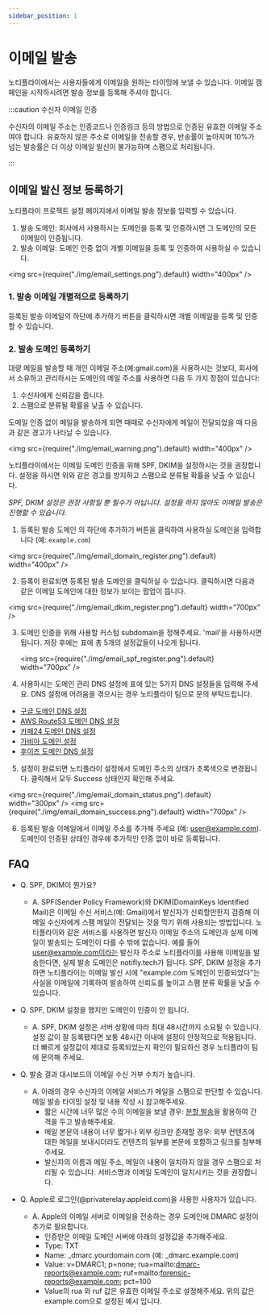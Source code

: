 ```yaml
---
sidebar_position: 1
---
```


# 이메일 발송

노티플라이에서는 사용자들에게 이메일을 원하는 타이밍에 보낼 수 있습니다. 이메일 캠페인을 시작하시려면 발송 정보를 등록해 주셔야 합니다.

:::caution 수신자 이메일 인증

수신자의 이메일 주소는 인증코드나 인증링크 등의 방법으로 인증된 유효한 이메일 주소여야 합니다. 유효하지 않은 주소로 이메일을 전송할 경우, 반송률이 높아지며 10%가 넘는 발송률은 더 이상 이메일 발신이 불가능하며 스팸으로 처리됩니다.

:::

## 이메일 발신 정보 등록하기

노티플라이 프로젝트 설정 페이지에서 이메일 발송 정보를 입력할 수 있습니다.

1. 발송 도메인: 회사에서 사용하시는 도메인을 등록 및 인증하시면 그 도메인의 모든 이메일이 인증됩니다.
2. 발송 이메일: 도메인 인증 없이 개별 이메일을 등록 및 인증하여 사용하실 수 있습니다.

<img src={require("./img/email_settings.png").default} width="400px" />

### 1. 발송 이메일 개별적으로 등록하기

등록된 발송 이메일의 하단에 추가하기 버튼을 클릭하시면 개별 이메일을 등록 및 인증할 수 있습니다.

### 2. 발송 도메인 등록하기

대량 메일을 발송할 때 개인 이메일 주소(예:gmail.com)을 사용하시는 것보다, 회사에서 소유하고 관리하시는 도메인의 메일 주소를 사용하면 다음 두 가지 장점이 있습니다:

1. 수신자에게 신뢰감을 줍니다.
2. 스팸으로 분류될 확률을 낮출 수 있습니다.

도메일 인증 없이 메일을 발송하게 되면 때때로 수신자에게 메일이 전달되었을 때 다음과 같은 경고가 나타날 수 있습니다.

<img src={require("./img/email_warning.png").default} width="400px" />

노티플라이에서는 이메일 도메인 인증을 위해 SPF, DKIM을 설정하시는 것을 권장합니다. 설정을 하시면 위와 같은 경고를 방지하고 스팸으로 분류될 확률을 낮출 수 있습니다.

_SPF, DKIM 설정은 권장 사항일 뿐 필수가 아닙니다. 설정을 하지 않아도 이메일 발송은 진행할 수 있습니다._

1. 등록된 발송 도메인 의 하단에 추가하기 버튼을 클릭하여 사용하실 도메인을 입력합니다 (예: `example.com`)

<img src={require("./img/email_domain_register.png").default} width="400px" />

2. 등록이 완료되면 등록된 발송 도메인을 클릭하실 수 있습니다. 클릭하시면 다음과 같은 이메일 도메인에 대한 정보가 보이는 팝업이 뜹니다.

<img src={require("./img/email_dkim_register.png").default} width="700px" />

3. 도메인 인증을 위해 사용할 커스텀 subdomain을 정해주세요. 'mail'을 사용하시면 됩니다. 저장 후에는 표에 총 5개의 설정값들이 나오게 됩니다.

   <img src={require("./img/email_spf_register.png").default} width="700px" />

4. 사용하시는 도메인 관리 DNS 설정에 표에 있는 5가지 DNS 설정들을 입력해 주세요. DNS 설정에 어려움을 겪으시는 경우 노티플라이 팀으로 문의 부탁드립니다.

- [구글 도메인 DNS 설정](https://support.google.com/domains/answer/3290309?hl=ko&ref_topic=9018335&sjid=12768285378828216417-AP)
- [AWS Route53 도메인 DNS 설정](https://docs.aws.amazon.com/ko_kr/Route53/latest/DeveloperGuide/rrsets-working-with.html)
- [카페24 도메인 DNS 설정](https://help.cafe24.com/cs/cs_faq_view.php?idx=3766)
- [가비아 도메인 설정](https://customer.gabia.com/manual/domain/287/1201)
- [후이즈 도메인 DNS 설정](https://cs.whois.co.kr/faq/?p=list&service=1)

5. 설정이 완료되면 노티플라이 설정에서 도메인 주소의 상태가 초록색으로 변경됩니다. 클릭해서 모두 Success 상태인지 확인해 주세요.

<img src={require("./img/email_domain_status.png").default} width="300px" />
<img src={require("./img/email_domain_success.png").default} width="700px" />

6. 등록된 발송 이메일에서 이메일 주소를 추가해 주세요 (예: user@example.com). 도메인이 인증된 상태인 경우에 추가적인 인증 없이 바로 등록됩니다.

## FAQ

- Q. SPF, DKIM이 뭔가요?

  - A. SPF(Sender Policy Framework)와 DKIM(DomainKeys Identified Mail)은 이메일 수신 서비스(예: Gmail)에서 발신자가 신뢰할만한지 검증해 이메일 수신자에게 스팸 메일이 전달되는 것을 막기 위해 사용되는 방법입니다. 노티플라이와 같은 서비스를 사용하면 발신자 이메일 주소의 도메인과 실제 이메일이 발송되는 도메인이 다를 수 밖에 없습니다. 예를 들어 user@example.com이라는 발신자 주소로 노티플라이를 사용해 이메일을 발송한다면, 실제 발송 도메인은 notifly.tech가 됩니다. SPF, DKIM 설정을 추가하면 노티플라이는 이메일 발신 시에 "example.com 도메인이 인증되었다"는 사실을 이메일에 기록하여 발송하여 신뢰도를 높이고 스팸 분류 확률을 낮출 수 있습니다.

- Q. SPF, DKIM 설정을 했지만 도메인이 인증이 안 됩니다.
  - A. SPF, DKIM 설정은 서버 상황에 따라 최대 48시간까지 소요될 수 있습니다. 설정 값이 잘 등록됐다면 보통 48시간 이내에 설정이 안정적으로 적용됩니다. 더 빠르게 설정값이 제대로 등록되었는지 확인이 필요하신 경우 노티플라이 팀에 문의해 주세요.

- Q. 발송 결과 대시보드의 이메일 수신 거부 수치가 높습니다.
  - A. 아래의 경우 수신자의 이메일 서비스가 메일을 스팸으로 판단할 수 있습니다. 메일 발송 타이밍 설정 및 내용 작성 시 참고해주세요.
      - 짧은 시간에 너무 많은 수의 이메일을 보낼 경우: [분할 발송](/ko/user-guide/campaigns/campaign-segments/segment#throttling)을 활용하여 간격을 두고 발송해주세요.
      - 메일 본문의 내용이 너무 짧거나 외부 링크만 존재할 경우: 외부 컨텐츠에 대한 메일을 보내시더라도 컨텐츠의 일부를 본문에 포함하고 링크를 첨부해주세요.
      - 발신자의 이름과 메일 주소, 메일의 내용이 일치하지 않을 경우 스팸으로 처리될 수 있습니다. 서비스명과 이메일 도메인이 일치시키는 것을 권장합니다.

- Q. Apple로 로그인(@privaterelay.appleid.com)을 사용한 사용자가 있습니다.
  - A. Apple의 이메일 서버로 이메일을 전송하는 경우 도메인에 DMARC 설정이 추가로 필요합니다.
      - 인증받은 이메일 도메인 서버에 아래의 설정값을 추가해주세요.
      - Type: TXT
      - Name: _dmarc.yourdomain.com (예: _dmarc.example.com)
      - Value: v=DMARC1; p=none; rua=mailto:dmarc-reports@example.com; ruf=mailto:forensic-reports@example.com; pct=100
      - Value의 rua 와 ruf 값은 유효한 이메일 주소로 설정해주세요. 위의 값은 example.com으로 설정된 예시 입니다.
